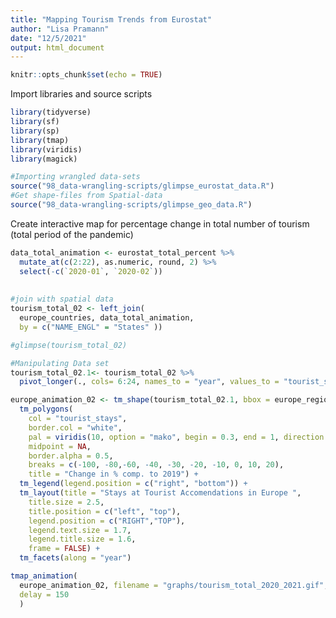 ```yaml
---
title: "Mapping Tourism Trends from Eurostat"
author: "Lisa Pramann"
date: "12/5/2021"
output: html_document
---
```


```r
knitr::opts_chunk$set(echo = TRUE)
```

Import libraries and source scripts
```r

library(tidyverse)
library(sf)
library(sp)
library(tmap)
library(viridis)
library(magick)

#Importing wrangled data-sets
source("98_data-wrangling-scripts/glimpse_eurostat_data.R")
#Get shape-files from Spatial-data 
source("98_data-wrangling-scripts/glimpse_geo_data.R")
```



Create interactive map for percentage change in total number of tourism (total period of the pandemic)
```r

data_total_animation <- eurostat_total_percent %>% 
  mutate_at(c(2:22), as.numeric, round, 2) %>% 
  select(-c(`2020-01`, `2020-02`))
  
  
#join with spatial data
tourism_total_02 <- left_join( 
  europe_countries, data_total_animation,
  by = c("NAME_ENGL" = "States" ))

#glimpse(tourism_total_02)

#Manipulating Data set 
tourism_total_02.1<- tourism_total_02 %>%
  pivot_longer(., cols= 6:24, names_to = "year", values_to = "tourist_stays")

europe_animation_02 <- tm_shape(tourism_total_02.1, bbox = europe_region) +
  tm_polygons(
    col = "tourist_stays",
    border.col = "white",
    pal = viridis(10, option = "mako", begin = 0.3, end = 1, direction = 1),
    midpoint = NA,
    border.alpha = 0.5,
    breaks = c(-100, -80,-60, -40, -30, -20, -10, 0, 10, 20),
    title = "Change in % comp. to 2019") +
  tm_legend(legend.position = c("right", "bottom")) +
  tm_layout(title = "Stays at Tourist Accomendations in Europe ",
    title.size = 2.5,
    title.position = c("left", "top"),
    legend.position = c("RIGHT","TOP"),
    legend.text.size = 1.7, 
    legend.title.size = 1.6,
    frame = FALSE) +
  tm_facets(along = "year")

tmap_animation(
  europe_animation_02, filename = "graphs/tourism_total_2020_2021.gif", width = 1700, height = 1500,
  delay = 150
  )

```

